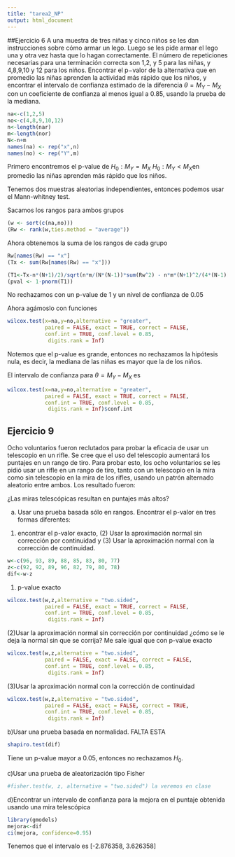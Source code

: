 ```yaml
---
title: "tarea2_NP"
output: html_document
---
```

##Ejercicio 6
A una muestra de tres niñas y cinco niños se les dan instrucciones sobre cómo armar un
lego. Luego se les pide armar el lego una y otra vez hasta que lo hagan correctamente.
El número de repeticiones necesarias para una terminación correcta son 1,2, y 5 para
las niñas, y 4,8,9,10 y 12 para los niños. Encontrar el p−valor de la alternativa que en
promedio las niñas aprenden la actividad más rápido que los niños, y encontrar el intervalo
de confianza estimado de la diferencia $\theta = M_Y − M_X$ con un coeficiente de confianza al
menos igual a 0.85, usando la prueba de la mediana.

```r
na<-c(1,2,5)
no<-c(4,8,9,10,12)
n<-length(nar)
m<-length(nor)
N<-n+m
names(na) <- rep("x",n)
names(no) <- rep("Y",m)
```
 Primero encontremos el p-value de $H_0:M_Y = M_X$ $H_0:M_Y < M_X$en promedio las niñas aprenden más rápido que los niños.

Tenemos dos muestras aleatorias independientes, entonces podemos usar el Mann-whitney test.

Sacamos los rangos para ambos grupos
```r
(w <- sort(c(na,no)))
(Rw <- rank(w,ties.method = "average"))
```

Ahora obtenemos la suma de los rangos de cada grupo

```r
Rw[names(Rw) == "x"]
(Tx <- sum(Rw[names(Rw) == "x"]))
```

```r
(T1<-Tx-n*(N+1)/2)/sqrt(n*m/(N*(N-1))*sum(Rw^2) - n*m*(N+1)^2/(4*(N-1)))
(pval <- 1-pnorm(T1))
```

No rechazamos con un p-value de 1 y un nivel de confianza de 0.05

Ahora agámoslo con funciones

```r
wilcox.test(x=na,y=no,alternative = "greater",
            paired = FALSE, exact = TRUE, correct = FALSE,
            conf.int = TRUE, conf.level = 0.85,
             digits.rank = Inf)
```

Notemos que el p-value es grande, entonces no rechazamos la hipótesis nula, es decir, la mediana de las niñas es mayor que la de los niños.

El intervalo de confianza para $\theta = M_Y − M_X$ es

```r
wilcox.test(x=na,y=no,alternative = "greater",
            paired = FALSE, exact = TRUE, correct = FALSE,
            conf.int = TRUE, conf.level = 0.85,
             digits.rank = Inf)$conf.int
```

## Ejercicio 9

Ocho voluntarios fueron reclutados para probar la eficacia de usar un telescopio en un
rifle. Se cree que el uso del telescopio aumentará los puntajes en un rango de tiro. Para
probar esto, los ocho voluntarios se les pidió usar un rifle en un rango de tiro, tanto con
un telescopio en la mira como sin telescopio en la mira de los rifles, usando un patrón
alternado aleatorio entre ambos. Los resultado fueron:

¿Las miras telescópicas resultan en puntajes más altos?

a) Usar una prueba basada sólo en rangos. Encontrar el p-valor en tres formas diferentes:
(1) encontrar el p-valor exacto, (2) Usar la aproximación normal sin corrección por
continuidad y (3) Usar la aproximación normal con la corrección de continuidad.


```r
w<-c(96, 93, 89, 88, 85, 83, 80, 77)
z<-c(92, 92, 89, 96, 82, 79, 80, 78)
dif<-w-z
```

(1) p-value exacto
```r
wilcox.test(w,z,alternative = "two.sided",
            paired = FALSE, exact = TRUE, correct = FALSE,
            conf.int = TRUE, conf.level = 0.85,
             digits.rank = Inf)
```

(2)Usar la aproximación normal sin corrección por continuidad ¿cómo se le deja la normal sin que se corrija? Me sale igual que con p-value exacto

```r
wilcox.test(w,z,alternative = "two.sided",
            paired = FALSE, exact = FALSE, correct = FALSE,
            conf.int = TRUE, conf.level = 0.85,
             digits.rank = Inf)
```

(3)Usar la aproximación normal con la corrección de continuidad
```r
wilcox.test(w,z,alternative = "two.sided",
            paired = FALSE, exact = FALSE, correct = TRUE,
            conf.int = TRUE, conf.level = 0.85,
             digits.rank = Inf)
```

b)Usar una prueba basada en normalidad. FALTA ESTA

```r
shapiro.test(dif)
```
Tiene un p-value mayor a 0.05, entonces no rechazamos $H_0$.

c)Usar una prueba de aleatorización tipo Fisher

```r
#fisher.test(w, z, alternative = "two.sided") la veremos en clase
```


d)Encontrar un intervalo de confianza para la mejora en el puntaje obtenida usando una
mira telescópica
```r
library(gmodels)
mejora<-dif
ci(mejora, confidence=0.95)
```
Tenemos que el intervalo es [-2.876358, 3.626358]




